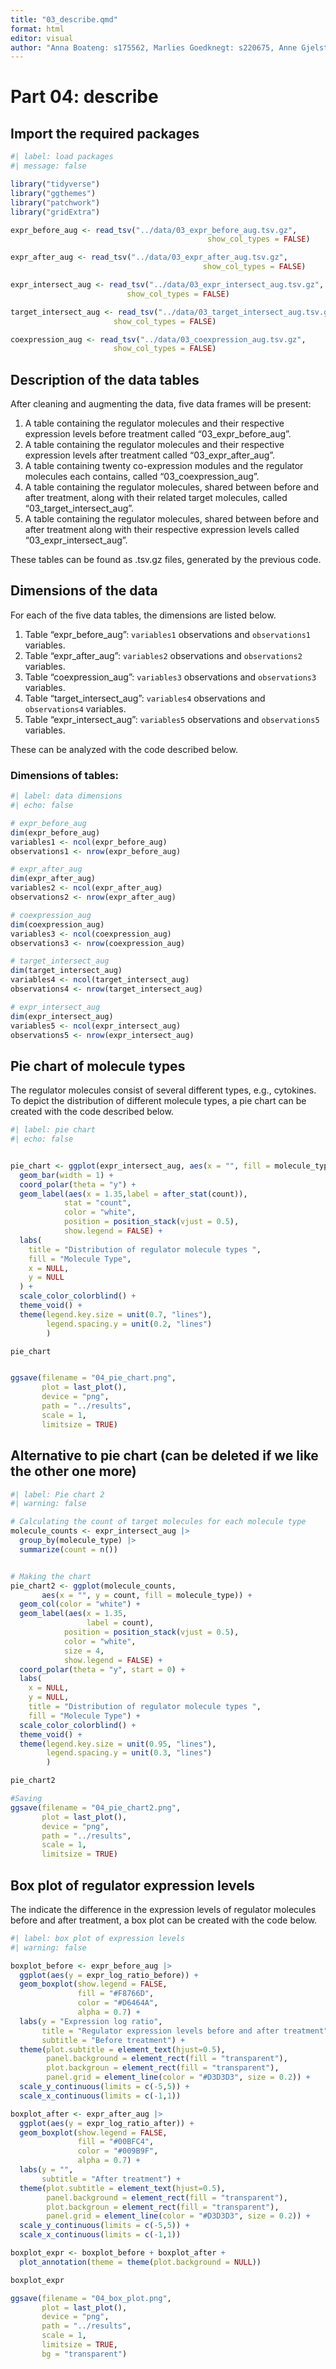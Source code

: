 ```yaml
---
title: "03_describe.qmd"
format: html
editor: visual
author: "Anna Boateng: s175562, Marlies Goedknegt: s220675, Anne Gjelstrup: s194530, Katja Jagd: s185395, Olivia Ronnenberg: s183359"
---
```


# Part 04: describe

## Import the required packages

```r
#| label: load packages
#| message: false

library("tidyverse")
library("ggthemes")
library("patchwork")
library("gridExtra")

```

```r
expr_before_aug <- read_tsv("../data/03_expr_before_aug.tsv.gz",
                                            show_col_types = FALSE)

expr_after_aug <- read_tsv("../data/03_expr_after_aug.tsv.gz",
                                           show_col_types = FALSE)

expr_intersect_aug <- read_tsv("../data/03_expr_intersect_aug.tsv.gz",
                          show_col_types = FALSE)

target_intersect_aug <- read_tsv("../data/03_target_intersect_aug.tsv.gz",
                       show_col_types = FALSE)

coexpression_aug <- read_tsv("../data/03_coexpression_aug.tsv.gz",
                       show_col_types = FALSE)
```

## Description of the data tables

After cleaning and augmenting the data, five data frames will be present:

1.  A table containing the regulator molecules and their respective expression levels before treatment called "03_expr_before_aug".
2.  A table containing the regulator molecules and their respective expression levels after treatment called "03_expr_after_aug".
3.  A table containing twenty co-expression modules and the regulator molecules each contains, called "03_coexpression_aug".
4.  A table containing the regulator molecules, shared between before and after treatment, along with their related target molecules, called "03_target_intersect_aug".
5.  A table containing the regulator molecules, shared between before and after treatment along with their respective expression levels called "03_expr_intersect_aug".

These tables can be found as .tsv.gz files, generated by the previous code.

## Dimensions of the data

For each of the five data tables, the dimensions are listed below.

1.  Table "expr_before_aug": `variables1` observations and `observations1` variables.
2.  Table "expr_after_aug": `variables2` observations and `observations2` variables.
3.  Table "coexpression_aug": `variables3` observations and `observations3` variables.
4.  Table "target_intersect_aug": `variables4` observations and `observations4` variables.
5.  Table "expr_intersect_aug": `variables5` observations and `observations5` variables.

These can be analyzed with the code described below.

### Dimensions of tables: 

```r

#| label: data dimensions
#| echo: false

# expr_before_aug
dim(expr_before_aug)
variables1 <- ncol(expr_before_aug)
observations1 <- nrow(expr_before_aug)

# expr_after_aug
dim(expr_after_aug)
variables2 <- ncol(expr_after_aug)
observations2 <- nrow(expr_after_aug)

# coexpression_aug
dim(coexpression_aug)
variables3 <- ncol(coexpression_aug)
observations3 <- nrow(coexpression_aug)

# target_intersect_aug 
dim(target_intersect_aug)
variables4 <- ncol(target_intersect_aug)
observations4 <- nrow(target_intersect_aug)

# expr_intersect_aug
dim(expr_intersect_aug)
variables5 <- ncol(expr_intersect_aug)
observations5 <- nrow(expr_intersect_aug)

```

## Pie chart of molecule types

The regulator molecules consist of several different types, e.g., cytokines. To depict the distribution of different molecule types, a pie chart can be created with the code described below.

```r

#| label: pie chart
#| echo: false


pie_chart <- ggplot(expr_intersect_aug, aes(x = "", fill = molecule_type)) +
  geom_bar(width = 1) +
  coord_polar(theta = "y") +
  geom_label(aes(x = 1.35,label = after_stat(count)), 
            stat = "count", 
            color = "white",
            position = position_stack(vjust = 0.5),
            show.legend = FALSE) +
  labs(
    title = "Distribution of regulator molecule types ",
    fill = "Molecule Type",
    x = NULL,
    y = NULL
  ) +
  scale_color_colorblind() + 
  theme_void() +
  theme(legend.key.size = unit(0.7, "lines"),
        legend.spacing.y = unit(0.2, "lines")
        )

pie_chart


ggsave(filename = "04_pie_chart.png",
       plot = last_plot(),
       device = "png",
       path = "../results", 
       scale = 1,
       limitsize = TRUE)

```


## Alternative to pie chart (can be deleted if we like the other one more)
```r
#| label: Pie chart 2
#| warning: false 

# Calculating the count of target molecules for each molecule type
molecule_counts <- expr_intersect_aug |>
  group_by(molecule_type) |>
  summarize(count = n())


# Making the chart 
pie_chart2 <- ggplot(molecule_counts, 
       aes(x = "", y = count, fill = molecule_type)) +
  geom_col(color = "white") +
  geom_label(aes(x = 1.35,
                 label = count),
            position = position_stack(vjust = 0.5), 
            color = "white",
            size = 4,
            show.legend = FALSE) +
  coord_polar(theta = "y", start = 0) +
  labs(
    x = NULL, 
    y = NULL,
    title = "Distribution of regulator molecule types ",
    fill = "Molecule Type") +
  scale_color_colorblind() +
  theme_void() +
  theme(legend.key.size = unit(0.95, "lines"),
        legend.spacing.y = unit(0.3, "lines")
        )

pie_chart2

#Saving
ggsave(filename = "04_pie_chart2.png",
       plot = last_plot(),
       device = "png",
       path = "../results", 
       scale = 1,
       limitsize = TRUE)
```


## Box plot of regulator expression levels

The indicate the difference in the expression levels of regulator molecules before and after treatment, a box plot can be created with the code below.

```r
#| label: box plot of expression levels 
#| warning: false 

boxplot_before <- expr_before_aug |> 
  ggplot(aes(y = expr_log_ratio_before)) +
  geom_boxplot(show.legend = FALSE,
               fill = "#F8766D",
               color = "#D6464A",
               alpha = 0.7) +
  labs(y = "Expression log ratio",
       title = "Regulator expression levels before and after treatment",
       subtitle = "Before treatment") +
  theme(plot.subtitle = element_text(hjust=0.5),
        panel.background = element_rect(fill = "transparent"),
        plot.backgroun = element_rect(fill = "transparent"),
        panel.grid = element_line(color = "#D3D3D3", size = 0.2)) +
  scale_y_continuous(limits = c(-5,5)) +
  scale_x_continuous(limits = c(-1,1))

boxplot_after <- expr_after_aug |> 
  ggplot(aes(y = expr_log_ratio_after)) +
  geom_boxplot(show.legend = FALSE,
               fill = "#00BFC4",
               color = "#009B9F",
               alpha = 0.7) +
  labs(y = "",
       subtitle = "After treatment") +
  theme(plot.subtitle = element_text(hjust=0.5),
        panel.background = element_rect(fill = "transparent"),
        plot.backgroun = element_rect(fill = "transparent"),
        panel.grid = element_line(color = "#D3D3D3", size = 0.2)) +
  scale_y_continuous(limits = c(-5,5)) +
  scale_x_continuous(limits = c(-1,1))

boxplot_expr <- boxplot_before + boxplot_after +
  plot_annotation(theme = theme(plot.background = NULL))

boxplot_expr

ggsave(filename = "04_box_plot.png",
       plot = last_plot(),
       device = "png",
       path = "../results",
       scale = 1,
       limitsize = TRUE,
       bg = "transparent")

```

